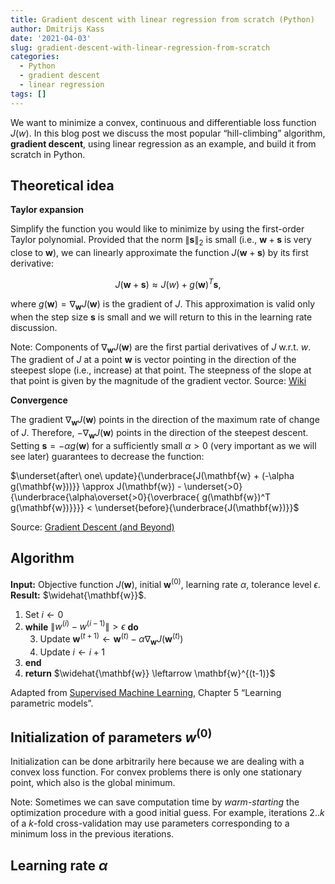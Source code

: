 ```yaml
---
title: Gradient descent with linear regression from scratch (Python)
author: Dmitrijs Kass
date: '2021-04-03'
slug: gradient-descent-with-linear-regression-from-scratch
categories:
  - Python
  - gradient descent
  - linear regression
tags: []
---
```


We want to minimize a convex, continuous and differentiable loss function $J(w)$. In this blog post we discuss the most popular "hill-climbing" algorithm, **gradient descent**, using linear regression as an example, and build it from scratch in Python.

## Theoretical idea

**Taylor expansion** 

Simplify the function you would like to minimize by using the first-order  Taylor polynomial. Provided that the norm $\lVert \mathbf{s} \rVert_2$ is small (i.e., $\mathbf{w}+\mathbf{s}$ is very close to $\mathbf{w}$), we can linearly approximate the function $J(\mathbf{w} + \mathbf{s})$ by its first derivative:

$$J(\mathbf{w}+\mathbf{s}) \approx J(w) + g(\mathbf{w})^T \mathbf{s},$$

where $g(\mathbf{w}) = \nabla_\mathbf{w} J(\mathbf{w})$ is the gradient of $J$. This approximation is valid only when the step size $\mathbf{s}$ is small and we will return to this in the learning rate discussion.

Note: Components of $\nabla_\mathbf{w} J(\mathbf{w})$ are the first partial derivatives of $J$ w.r.t. $w$. The gradient of $J$ at a point $\mathbf{w}$ is vector pointing in the direction of the steepest slope (i.e., increase) at that point. The steepness of the slope at that point is given by the magnitude of the gradient vector. Source: [Wiki](https://en.wikipedia.org/wiki/Gradient)

**Convergence**

The gradient $\nabla_\mathbf{w} J(\mathbf{w})$ points in the direction of the maximum rate of change of $J$. Therefore, $-\nabla_\mathbf{w} J(\mathbf{w})$ points in the direction of the steepest descent. Setting $\mathbf{s} = -\alpha g(\mathbf{w})$ for a sufficiently small $\alpha>0$ (very important as we will see later) guarantees to decrease the function: 

$\underset{after\ one\ update}{\underbrace{J(\mathbf{w} + (-\alpha g(\mathbf{w}))}} \approx J(\mathbf{w}) - \underset{>0}{\underbrace{\alpha\overset{>0}{\overbrace{ g(\mathbf{w})^T g(\mathbf{w})}}}} < \underset{before}{\underbrace{J(\mathbf{w})}}$ 

Source: [Gradient Descent (and Beyond)](https://www.cs.cornell.edu/courses/cs4780/2018fa/lectures/lecturenote07.html)

## Algorithm

**Input:** Objective function $J(\mathbf{w})$, initial $\mathbf{w}^{(0)}$, learning rate $\alpha$, tolerance level $\epsilon$. \
**Result:** $\widehat{\mathbf{w}}$. 

1. Set $i \leftarrow 0$
2. **while** $\lVert w^{(i)} - w^{(i-1)} \rVert > \epsilon$  **do**
    3. Update $\mathbf{w}^{(t+1)} \leftarrow \mathbf{w}^{(t)} - \alpha \nabla_\mathbf{w} J(\mathbf{w}^{(t)})$
    4. Update $i \leftarrow i + 1$
5. **end**
6. **return** $\widehat{\mathbf{w}} \leftarrow \mathbf{w}^{(t-1)}$

Adapted from [Supervised Machine Learning](http://smlbook.org/), Chapter 5 "Learning parametric models".

## Initialization of parameters $w^{(0)}$

Initialization can be done arbitrarily here because we are dealing with a convex loss function. For convex problems there is only one stationary point, which also is the global minimum. 

Note: Sometimes we can save computation time by *warm-starting* the optimization procedure with a good initial guess. For example, iterations $2..k$ of a $k$-fold cross-validation may use parameters corresponding to a minimum loss in the previous iterations.

## Learning rate $\alpha$
